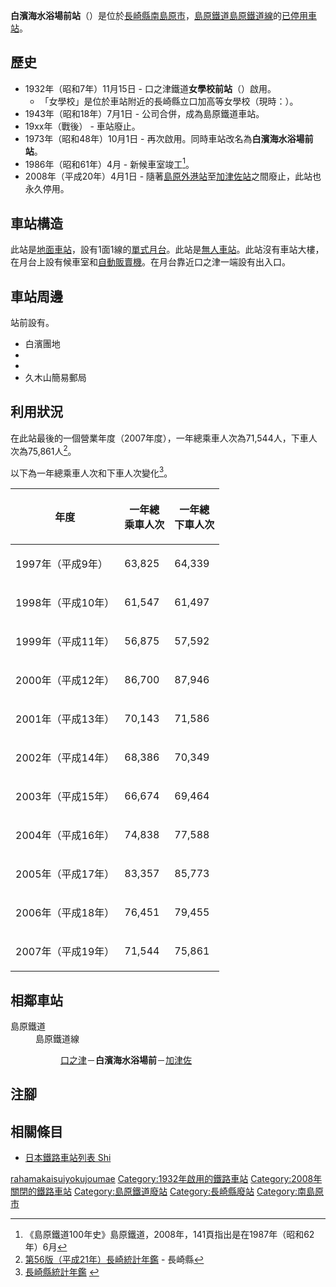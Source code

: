 {{NoteTA |G1=Railway |G2=Transport
|T=zh-hans:白滨海水浴场前站;zh-hk:白濱海水浴場前站;zh-tw:白濱海水浴場前車站;
|1=zh-hans:白滨海水浴场前站;zh-hk:白濱海水浴場前站;zh-tw:白濱海水浴場前車站;
}}
{{Infobox station
|公司色 = grey
|站名 = 白濱海水浴場前*
|圖片 = Shirahamakaisuiyokujomae-station.JPG
|圖片說明 = 月台（2008年）
|日文原名 = 白浜海水浴場前
|平假名 = しらはまかいすいよくじょうまえ
|羅馬拼音 = Shirahama-kaisui-yokujō-mae
|副站名 = 
|電報略號 = 
|所在地 = {{JPN}}[[長崎縣|長崎縣]][[南島原市|南島原市]]{{Translink|ja|口之津町}}
|座標 = {{coord|32|36|40.17|N|130|10|31.61|E|type:railwaystation_region:JP-24|display=inline,title}}
|車站構造 = [[地面車站|地面車站]]
|月台配置 = 1面1線
|啟用年月日 = 1932年（昭和7年）11月15日
|廢站年月日 = 2008年（平成20年）4月1日
|乘客人數 = 196**
|上下車人次 = 
|統計年度 = 2007
|轉車 = 
|全寬備註 = * 在1973年重開前，車站曾名為女學校前<br>** 以全年總人次除當年度日數
|adjacent = {{Adjacent stations|system=島原鐵道|line=島原鐵道線廢止|left=口之津|right=加津佐|note-left=1.0km|note-mid=距離[[諫早站|諫早]]76.8km|note-right=1.7km}}
}}
'''白濱海水浴場前站'''（{{jpn|j=白浜海水浴場前駅|hg=しらはまかいすいよくじょうまええき|rm=Shirahama-kaisui-yokujō-mae eki|f=y}}）是位於[[長崎縣|長崎縣]][[南島原市|南島原市]]{{Translink|ja|口之津町}}，[[島原鐵道|島原鐵道]][[島原鐵道線|島原鐵道線]]的[[廢站|已停用]][[鐵路車站|車站]]。

== 歷史 ==
* 1932年（昭和7年）11月15日 - 口之津鐵道'''女學校前站'''（{{jpn|j=女学校前駅|hg=じょがっこうまええき}}）啟用。
** 「女學校」是位於車站附近的長崎縣立口加高等女學校（現時：{{Translink|ja|長崎県立口加高等学校|長崎縣立口加高等學校}}）。
* 1943年（昭和18年）7月1日 - 公司合併，成為島原鐵道車站。
* 19xx年（戰後） - 車站廢止。
* 1973年（昭和48年）10月1日 - 再次啟用。同時車站改名為'''白濱海水浴場前站'''。
* 1986年（昭和61年）4月 - 新候車室竣工<ref>《島原鐵道100年史》島原鐵道，2008年，141頁指出是在1987年（昭和62年）6月</ref>。
* 2008年（平成20年）4月1日 - 隨著[[島原外港站|島原外港站]]至[[加津佐站|加津佐站]]之間廢止，此站也永久停用。

== 車站構造 ==
此站是[[地面車站|地面車站]]，設有1面1線的[[單式月台|單式月台]]。此站是[[無人車站|無人車站]]。此站沒有車站大樓，在月台上設有候車室和[[自動販賣機|自動販賣機]]。在月台靠近口之津一端設有出入口。

== 車站周邊 ==
站前設有{{Translink|ja|白浜海水浴場 (南島原市)|白濱海灘 (南島原市)|白濱海灘}}。

* 白濱團地
* {{Translink|ja|長崎県立口加高等学校|長崎縣立口加高等學校}}
* {{Translink|ja|国道251号|國道251號}}
* 久木山簡易郵局

== 利用狀況 ==
在此站最後的一個營業年度（2007年度），一年總乘車人次為71,544人，下車人次為75,861人<ref>[https://www.pref.nagasaki.jp/bunrui/kenseijoho/toukeijoho/kankoubutsu/nenkan/24697.html 第56版（平成21年）長崎統計年鑑] {{Wayback|url=https://www.pref.nagasaki.jp/bunrui/kenseijoho/toukeijoho/kankoubutsu/nenkan/24697.html |date=20150703110920 }}{{ja icon}} - 長崎縣</ref>。

以下為一年總乘車人次和下車人次變化<ref>[https://www.pref.nagasaki.jp/bunrui/kenseijoho/toukeijoho/kankoubutsu/nenkan/  長崎縣統計年鑑 ] {{Wayback|url=https://www.pref.nagasaki.jp/bunrui/kenseijoho/toukeijoho/kankoubutsu/nenkan/ |date=20201027001847 }}{{ja icon}}</ref>。
{| class="wikitable" style="text-align:right"
|-
!年度!!一年總<br />乘車人次!!一年總<br />下車人次
|-
|1997年（平成{{0}}9年）||63,825||64,339
|-
|1998年（平成10年）||61,547||61,497
|-
|1999年（平成11年）||56,875||57,592
|-
|2000年（平成12年）||86,700||87,946
|-
|2001年（平成13年）||70,143||71,586
|-
|2002年（平成14年）||68,386||70,349
|-
|2003年（平成15年）||66,674||69,464
|-
|2004年（平成16年）||74,838||77,588
|-
|2005年（平成17年）||83,357||85,773
|-
|2006年（平成18年）||76,451||79,455
|-
|2007年（平成19年）||71,544||75,861
|}

== 相鄰車站 ==
; 島原鐵道
: 島原鐵道線
:: [[口之津站|口之津]]－'''白濱海水浴場前'''－[[加津佐站|加津佐]]
== 注腳 ==
{{Reflist}}
== 相關條目 ==
* [[日本鐵路車站列表_Shi|日本鐵路車站列表 Shi]]
{{島原鐵道線|mode=1}}
{{DEFAULTSORT:Shirahama-kaisui-yokujo-mae}}
[[Category:日本鐵路車站_Shi|rahamakaisuiyokujoumae]]
[[Category:1932年啟用的鐵路車站|Category:1932年啟用的鐵路車站]]
[[Category:2008年關閉的鐵路車站|Category:2008年關閉的鐵路車站]]
[[Category:島原鐵道廢站|Category:島原鐵道廢站]]
[[Category:長崎縣廢站|Category:長崎縣廢站]]
[[Category:南島原市|Category:南島原市]]